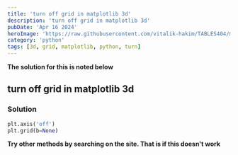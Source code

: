 ```yaml
---
title: 'turn off grid in matplotlib 3d'
description: 'turn off grid in matplotlib 3d'
pubDate: 'Apr 16 2024'
heroImage: 'https://raw.githubusercontent.com/vitalik-hakim/TABLES404/main/error_b/python.jpg'
category: 'python'
tags: [3d, grid, matplotlib, python, turn]
---
```


**The solution for this is noted below**

## turn off grid in matplotlib 3d

### Solution

```python
plt.axis('off')
plt.grid(b=None)
```

**Try other methods by searching on the site. That is if this doesn't work**
